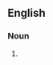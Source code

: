 {{also|mind-boggler}}
==English==

===Noun===
{{en-noun}}

# {{alternative spelling of|en|mind-boggler}}
